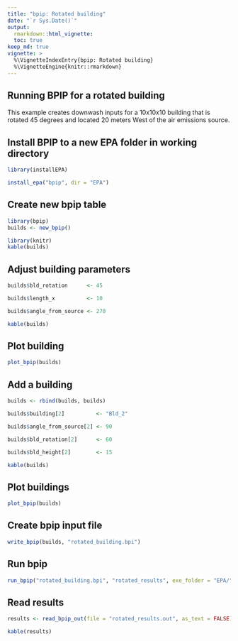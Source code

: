 ```yaml
---
title: "bpip: Rotated building"
date: "`r Sys.Date()`"
output: 
  rmarkdown::html_vignette:
  toc: true
keep_md: true
vignette: >
  %\VignetteIndexEntry{bpip: Rotated building}
  %\VignetteEngine{knitr::rmarkdown}
---
```

  
## Running BPIP for a rotated building
  
This example creates downwash inputs for a 10x10x10 building that is rotated 45 degrees and located 20 meters West of the air emissions source.

## Install BPIP to a new EPA folder in working directory
```r
library(installEPA)

install_epa("bpip", dir = "EPA")
```

## Create new bpip table
```r
library(bpip)
builds <- new_bpip()

library(knitr)
kable(builds)
```

## Adjust building parameters
```r
builds$bld_rotation      <- 45

builds$length_x          <- 10

builds$angle_from_source <- 270 

kable(builds)
```

## Plot building
```r
plot_bpip(builds)
```


## Add a building
```r
builds <- rbind(builds, builds)

builds$building[2]          <- "Bld_2"

builds$angle_from_source[2] <- 90

builds$bld_rotation[2]      <- 60

builds$bld_height[2]        <- 15

kable(builds)
```

## Plot buildings
```r
plot_bpip(builds)
```

## Create bpip input file
```r
write_bpip(builds, "rotated_building.bpi")
```

## Run bpip
```r
run_bpip("rotated_building.bpi", "rotated_results", exe_folder = "EPA/")
```

## Read results
```r
results <- read_bpip_out(file = "rotated_results.out", as_text = FALSE)

kable(results)
```
